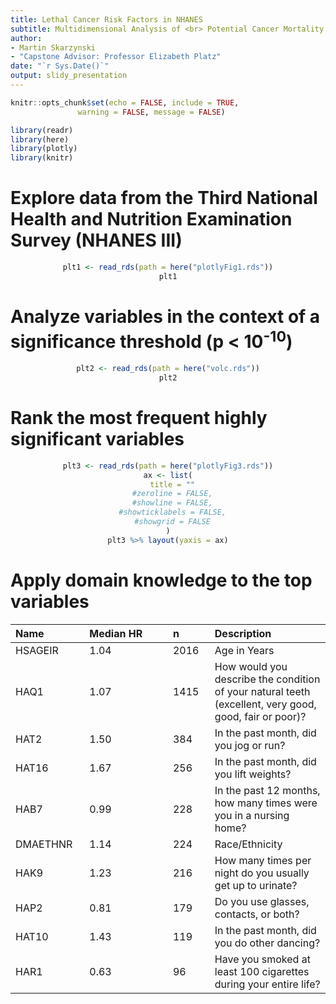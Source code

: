 ```yaml
---
title: Lethal Cancer Risk Factors in NHANES
subtitle: Multidimensional Analysis of <br> Potential Cancer Mortality Risk Factors in the <br> National Health and Nutrition Examination Survey
author:
- Martin Skarzynski
- "Capstone Advisor: Professor Elizabeth Platz"
date: "`r Sys.Date()`"
output: slidy_presentation
---
```


```r
knitr::opts_chunk$set(echo = FALSE, include = TRUE,
               warning = FALSE, message = FALSE)
```

```r
library(readr)
library(here)
library(plotly)
library(knitr)
```

# Explore data from the Third National Health and Nutrition Examination Survey (NHANES III)

<center>
```r
plt1 <- read_rds(path = here("plotlyFig1.rds"))
plt1
```
</center>

# Analyze variables in the context of a significance threshold (p < 10^-10^)

<center>
```r
plt2 <- read_rds(path = here("volc.rds"))
plt2
```
</center>

# Rank the most frequent highly significant variables

<center>
```r
plt3 <- read_rds(path = here("plotlyFig3.rds"))
ax <- list(
  title = ""
  #zeroline = FALSE,
  #showline = FALSE,
  #showticklabels = FALSE,
  #showgrid = FALSE
)
plt3 %>% layout(yaxis = ax)
```
</center>

# Apply domain knowledge to the top variables 

|Name     | Median HR|    n|  Description |
|:--------|:---------|:----|:-------------|
|HSAGEIR  |      1.04| 2016| Age in Years |
|HAQ1     |      1.07| 1415| How would you describe the condition of your natural teeth (excellent, very good, good, fair or poor)? |
|HAT2     |      1.50|  384| In the past month, did you jog or run? |
|HAT16    |      1.67|  256| In the past month, did you lift weights? |
|HAB7     |      0.99|  228| In the past 12 months, how many times were you in a nursing home? |
|DMAETHNR |      1.14|  224| Race/Ethnicity |
|HAK9     |      1.23|  216| How many times per night do you usually get up to urinate? |
|HAP2     |      0.81|  179| Do you use glasses, contacts, or both? |
|HAT10    |      1.43|  119| In the past month, did you do other dancing? |
|HAR1     |      0.63|   96| Have you smoked at least 100 cigarettes during your entire life? |

